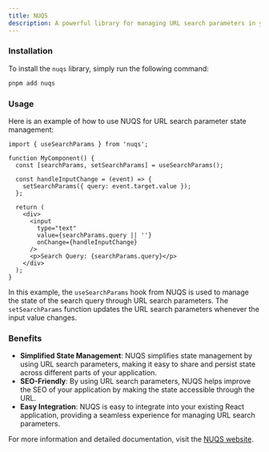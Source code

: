 ```yaml
---
title: NUQS
description: A powerful library for managing URL search parameters in your application. It provides a simple and efficient way to handle state management through URL search parameters.
---
```


### Installation

To install the `nuqs` library, simply run the following command:

```sh Terminal
pnpm add nuqs
```

### Usage

Here is an example of how to use NUQS for URL search parameter state management:

```tsx my-component.tsx
import { useSearchParams } from 'nuqs';

function MyComponent() {
  const [searchParams, setSearchParams] = useSearchParams();

  const handleInputChange = (event) => {
    setSearchParams({ query: event.target.value });
  };

  return (
    <div>
      <input
        type="text"
        value={searchParams.query || ''}
        onChange={handleInputChange}
      />
      <p>Search Query: {searchParams.query}</p>
    </div>
  );
}
```

In this example, the `useSearchParams` hook from NUQS is used to manage the state of the search query through URL search parameters. The `setSearchParams` function updates the URL search parameters whenever the input value changes.

### Benefits

- **Simplified State Management**: NUQS simplifies state management by using URL search parameters, making it easy to share and persist state across different parts of your application.
- **SEO-Friendly**: By using URL search parameters, NUQS helps improve the SEO of your application by making the state accessible through the URL.
- **Easy Integration**: NUQS is easy to integrate into your existing React application, providing a seamless experience for managing URL search parameters.

For more information and detailed documentation, visit the [NUQS website](https://nuqs.47ng.com/).
